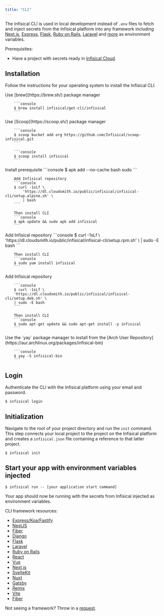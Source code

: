 ```yaml
---
title: "CLI"
---
```


The Infisical CLI is used in local development instead of `.env` files to fetch and inject secrets from the Infisical platform into any framework including [Next.js](/integrations/frameworks/nextjs), [Express](/integrations/frameworks/express), [Flask](/integrations/frameworks/flask), [Ruby on Rails](/integrations/frameworks/rails), [Laravel](/integrations/frameworks/laravel) and [more](/integrations/overview) as environment variables.

Prerequisites: 

- Have a project with secrets ready in [Infisical Cloud](https://app.infisical.com).

## Installation

Follow the instructions for your operating system to install the Infisical CLI.

<Tabs>
   <Tab title="MacOS">
  	Use [brew](https://brew.sh/) package manager

    	```console
    	$ brew install infisical/get-cli/infisical
    	```
   </Tab>
   <Tab title="Windows">
      Use [Scoop](https://scoop.sh/) package manager

        ```console
        $ scoop bucket add org https://github.com/Infisical/scoop-infisical.git
        ```

        ```console
        $ scoop install infisical
        ```
   </Tab>
	 <Tab title="Alpine">
	 Install prerequisite
		```console
		$ apk add --no-cache bash sudo
		```

    	Add Infisical repository
    	```console
    	$ curl -1sLf \
    		'https://dl.cloudsmith.io/public/infisical/infisical-cli/setup.alpine.sh' \
    		| bash
    	```

    	Then install CLI
    	```console
    	$ apk update && sudo apk add infisical
    	```

   </Tab>
	 <Tab title="RedHat/CentOs/Amazon">
	 Add Infisical repository
		```console
		$ curl -1sLf \
		'https://dl.cloudsmith.io/public/infisical/infisical-cli/setup.rpm.sh' \
		| sudo -E bash
		```

    	Then install CLI
    	```console
    	$ sudo yum install infisical
    	```

   </Tab>
	 <Tab title="Debian/Ubuntu">
	 	Add Infisical repository 
			
		```console
		$ curl -1sLf \
		'https://dl.cloudsmith.io/public/infisical/infisical-cli/setup.deb.sh' \
		| sudo -E bash
		```

    	Then install CLI
    	```console
    	$ sudo apt-get update && sudo apt-get install -y infisical
    	```

   </Tab>
	<Tab title="Arch Linux">
		Use the `yay` package manager to install from the [Arch User Repository](https://aur.archlinux.org/packages/infisical-bin)
			
		```console
		$ yay -S infisical-bin
		```

   </Tab>
</Tabs>

## Login

Authenticate the CLI with the Infisical platform using your email and password.

```console
$ infisical login
```

## Initialization

Navigate to the root of your project directory and run the `init` command. This step connects your local project to the project on the Infisical platform and creates a `infisical.json` file containing a reference to that latter project.

```console
$ infisical init
```

## Start your app with environment variables injected

```console
$ infisical run -- [your application start command]
```

Your app should now be running with the secrets from Infisical injected as environment variables.

CLI framework resources:

- [Express/Koa/Fastify](/integrations/frameworks/express)
- [NestJS](/integrations/frameworks/nestjs)
- [Fiber](/integrations/frameworks/fiber)
- [Django](/integrations/frameworks/django)
- [Flask](/integrations/frameworks/flask)
- [Laravel](/integrations/frameworks/laravel)
- [Ruby on Rails](/integrations/frameworks/rails)
- [React](/integrations/frameworks/react)
- [Vue](/integrations/frameworks/vue)
- [Next.js](/integrations/frameworks/nextjs)
- [SvelteKit](/integrations/frameworks/sveltekit)
- [Nuxt](/integrations/frameworks/nuxt)
- [Gatsby](/integrations/frameworks/gatsby)
- [Remix](/integrations/frameworks/remix)
- [Vite](/integrations/frameworks/vite)
- [Fiber](/integrations/frameworks/fiber)

Not seeing a framework? Throw in a [request](https://github.com/Infisical/infisical/issues).